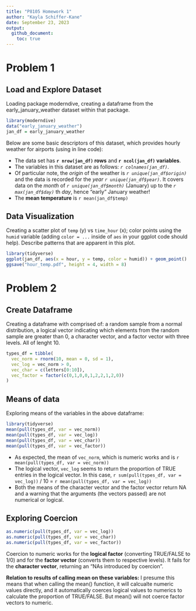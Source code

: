 ```yaml
---
title: "P8105 Homework 1"
author: "Kayla Schiffer-Kane"
date: September 23, 2023
output: 
  github_document:
    toc: true
---
```


# Problem 1

## Load and Explore Dataset
Loading package moderndive, creating a dataframe from the early_january_weather dataset within that package. 

```r
library(moderndive)
data("early_january_weather")
jan_df = early_january_weather
```

Below are some basic descriptors of this dataset, which provides hourly weather for airports (using in line code):

* The data set has **`r nrow(jan_df)` rows** and **`r ncol(jan_df)` variables**.
* The variables in this dataset are as follows: _`r colnames(jan_df)`_.
* Of particular note, the _origin_ of the weather is _`r unique(jan_df$origin)`_ and the data is recorded for the _year_ _`r unique(jan_df$year)`_. It covers data on the _month_ of _`r unique(jan_df$month)`_ (January) up to the _`r max(jan_df$day)`_ th _day_, hence "early" January weather!
* The **mean temperature** is `r mean(jan_df$temp)`


## Data Visualization
Creating a scatter plot of `temp` (y) vs `time_hour` (x); color points using the `humid` variable (adding `color = ...` inside of `aes` in your ggplot code should help). Describe patterns that are apparent in this plot.

```r
library(tidyverse)
ggplot(jan_df, aes(x = hour, y = temp, color = humid)) + geom_point()
ggsave("hour_temp.pdf", height = 4, width = 8)
```


# Problem 2

## Create Dataframe

Creating a dataframe with comprised of: a random sample from a normal distribution, a logical vector indicating which elements from the random sample are greater than 0, a character vector, and a factor vector with three levels. All of lenght 10. 

```r
types_df = tibble(
  vec_norm = rnorm(10, mean = 0, sd = 1),
  vec_log = vec_norm > 0,
  vec_char = c(letters[0:10]),
  vec_factor = factor(c(0,1,0,0,1,2,2,1,2,0))
)
```

## Means of data 

Exploring means of the variables in the above dataframe:
```r
library(tidyverse)
mean(pull(types_df, var = vec_norm))
mean(pull(types_df, var = vec_log))
mean(pull(types_df, var = vec_char))
mean(pull(types_df, var = vec_factor))
```

* As expected, the mean of `vec_norm`, which is numeric works and is `r mean(pull(types_df, var = vec_norm))`
* The logical vector, `vec_log` seems to return the proportion of TRUE entries in the logical vector. In this case, `r sum(pull(types_df, var = vec_log))` / 10 = `r mean(pull(types_df, var = vec_log))`
* Both the means of the character vector and the factor vector return NA and a warning that the arguments (the vectors passed) are not numerical or logical. 

## Exploring Coercion

```r
as.numeric(pull(types_df, var = vec_log))
as.numeric(pull(types_df, var = vec_char))
as.numeric(pull(types_df, var = vec_factor))
```

Coercion to numeric works for the **logical factor** (converting TRUE/FALSE to 1/0) and for the **factor vector** (converts them to respective levels). It fails for the **character vector**, returning an "NAs introduced by coercion". 

**Relation to results of calling mean on these variables:** I presume this means that when calling the mean() function, it will calcualte numeric values directly, and it automatically coerces logical values to numerics to calculate the proportion of TRUE/FALSE. But mean() will not coerce factor vectors to numeric. 

